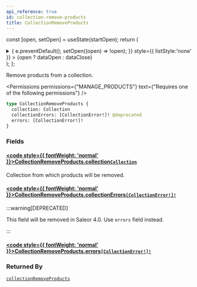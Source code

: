 ```yaml
---
api_reference: true
id: collection-remove-products
title: CollectionRemoveProducts
---
```






const [open, setOpen] = useState(startOpen);
return (
<details {...(open ? { open: true } : {})} className="details" style={{ border:'none', boxShadow:'none', background:'var(--ifm-background-color)' }}>
<summary
onClick={(e) => {
e.preventDefault();
setOpen((open) => !open);
}}
style={{ listStyle:'none' }} >
{open ? dataOpen : dataClose}
</summary>
{open && children}
</details>
);
};

Remove products from a collection.


<Permissions permissions={"MANAGE_PRODUCTS"} text={"Requires one of the following permissions"} />


```graphql
type CollectionRemoveProducts {
  collection: Collection
  collectionErrors: [CollectionError!]! @deprecated
  errors: [CollectionError!]!
}
```

### Fields

#### [<code style={{ fontWeight: 'normal' }}>CollectionRemoveProducts.<b>collection</b></code>](#)<Bullet />[`Collection`](../../../api-reference/products/objects/collection.mdx) <Badge class="badge badge--secondary" text="object"/> <Badge class="badge badge--secondary" text="products"/>

Collection from which products will be removed.

#### [<code style={{ fontWeight: 'normal' }}>CollectionRemoveProducts.<b>collectionErrors</b></code>](#)<Bullet />[`[CollectionError!]!`](../../../api-reference/products/objects/collection-error.mdx) <Badge class="badge badge--deprecated badge--secondary" text="deprecated"/> <Badge class="badge badge--secondary" text="non-null"/> <Badge class="badge badge--secondary" text="object"/> <Badge class="badge badge--secondary" text="products"/>

:::warning[DEPRECATED]

This field will be removed in Saleor 4.0. Use `errors` field instead.

:::

#### [<code style={{ fontWeight: 'normal' }}>CollectionRemoveProducts.<b>errors</b></code>](#)<Bullet />[`[CollectionError!]!`](../../../api-reference/products/objects/collection-error.mdx) <Badge class="badge badge--secondary" text="non-null"/> <Badge class="badge badge--secondary" text="object"/> <Badge class="badge badge--secondary" text="products"/>

### Returned By

[`collectionRemoveProducts`](../../../api-reference/products/mutations/collection-remove-products.mdx) <Badge class="badge badge--secondary" text="mutation"/>

